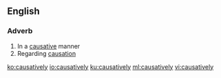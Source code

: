 ==English==

===Adverb===
{{en-adv}}

# In a [[causative]] manner
# Regarding [[causation]]

[[ko:causatively]]
[[io:causatively]]
[[ku:causatively]]
[[ml:causatively]]
[[vi:causatively]]